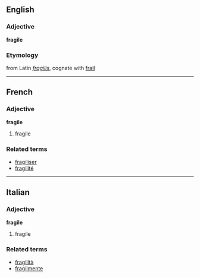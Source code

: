 ==English==
===Adjective===
'''fragile'''
===Etymology===
from Latin ''[[fragilis]]'', cognate with [[frail]]

----

==French==
===Adjective===
'''fragile'''

# fragile

===Related terms===
*[[fragiliser]]
*[[fragilité]]

----

==Italian==
===Adjective===
'''fragile'''

# fragile

===Related terms===
*[[fragilità]]
*[[fragilmente]]